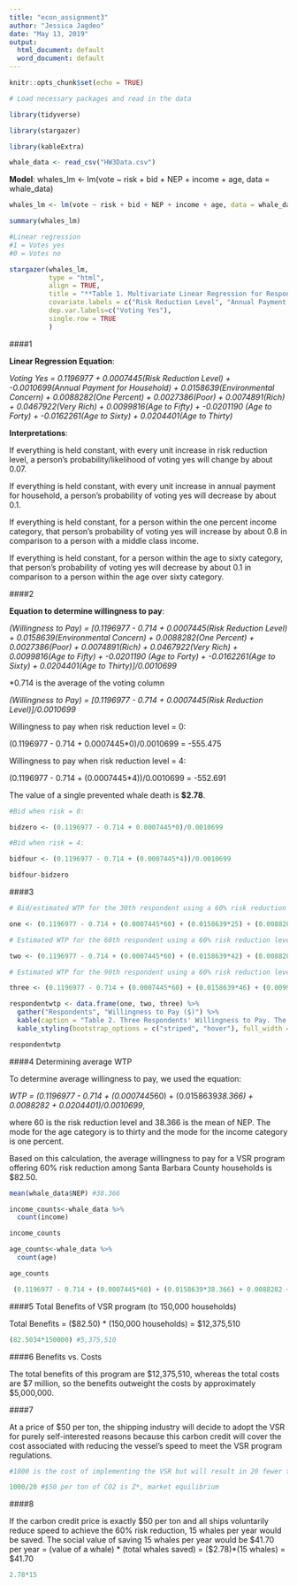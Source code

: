 ```yaml
---
title: "econ_assignment3"
author: "Jessica Jagdeo"
date: "May 13, 2019"
output:
  html_document: default
  word_document: default
---
```


```r
knitr::opts_chunk$set(echo = TRUE)
```

```r

# Load necessary packages and read in the data

library(tidyverse)

library(stargazer)

library(kableExtra)

whale_data <- read_csv("HW3Data.csv")

```


**Model**: whales_lm <- lm(vote ~ risk + bid + NEP + income + age, data = whale_data)
    
```r

whales_lm <- lm(vote ~ risk + bid + NEP + income + age, data = whale_data)

summary(whales_lm)

#Linear regression
#1 = Votes yes
#0 = Votes no


```

```r

stargazer(whales_lm,
          type = "html",
          align = TRUE,
          title = "**Table 1. Multivariate Linear Regression for Respondent Preferences for a Vessel Speed Reduction Program.** Results of the multivariate linear regression of Santa Barbara County residents preference to implement a vessel spped reduction program to reduce the risk of whale deaths in the channel based on risk reduction, annual payment for the household, measure of environmental concern, income, and age.",
          covariate.labels = c("Risk Reduction Level", "Annual Payment for Household", "Environmental Concern", "One Percent (income)", "Poor (income)", "Rich (income)", "Very Rich (income)", "Age to Fifty", "Age to Forty", "Age to Sixty", "Age to Thirty"),
          dep.var.labels=c("Voting Yes"),
          single.row = TRUE
          )
```

####1

**Linear Regression Equation**:

*Voting Yes = 0.1196977 + 0.0007445(Risk Reduction Level) + -0.0010699(Annual Payment for Household) + 0.0158639(Environmental Concern) + 0.0088282(One Percent) +  0.0027386(Poor) + 0.0074891(Rich) + 0.0467922(Very Rich) +  0.0099816(Age to Fifty) + -0.0201190 (Age to Forty) +  -0.0162261(Age to Sixty) + 0.0204401(Age to Thirty)*

**Interpretations**:

If everything is held constant, with every unit increase in risk reduction level, a person's probability/likelihood of voting yes will change by about 0.07. 

If everything is held constant, with every unit increase in annual payment for household, a person's probability of voting yes will decrease by about 0.1.

If everything is held constant, for a person within the one percent income category, that person's probability of voting yes will increase by about 0.8 in comparison to a person with a middle class income. 

If everything is held constant, for a person within the age to sixty category, that person's probability of voting yes will decrease by about 0.1 in comparison to a person within the age over sixty category. 

####2

**Equation to determine willingness to pay**:

*(Willingness to Pay) = [0.1196977 - 0.714 + 0.0007445(Risk Reduction Level) + 0.0158639(Environmental Concern) + 0.0088282(One Percent) +  0.0027386(Poor) + 0.0074891(Rich) + 0.0467922(Very Rich) +  0.0099816(Age to Fifty) + -0.0201190 (Age to Forty) +  -0.0162261(Age to Sixty) + 0.0204401(Age to Thirty)]/0.0010699*

*0.714 is the average of the voting column

*(Willingness to Pay) = [0.1196977 - 0.714 + 0.0007445(Risk Reduction Level)]/0.0010699* 

Willingness to pay when risk reduction level = 0:

(0.1196977 - 0.714 + 0.0007445*0)/0.0010699 = -555.475

Willingness to pay when risk reduction level = 4:

(0.1196977 - 0.714 + (0.0007445*4))/0.0010699 = -552.691

The value of a single prevented whale death is **$2.78**.

```r

#Bid when risk = 0:

bidzero <- (0.1196977 - 0.714 + 0.0007445*0)/0.0010699

#Bid when risk = 4:

bidfour <- (0.1196977 - 0.714 + (0.0007445*4))/0.0010699

bidfour-bidzero


```

####3

```r

# Bid/estimated WTP for the 30th respondent using a 60% risk reduction level (voted no) NEP=25, income=1percent, age=toforty:

one <- (0.1196977 - 0.714 + (0.0007445*60) + (0.0158639*25) + (0.0088282*1) - (0.0201190*1))/0.0010699 # -153

# Estimated WTP for the 60th respondent using a 60% risk reduction level (voted yes) NEP=42, income=1percent, age=tofifty:

two <- (0.1196977 - 0.714 + (0.0007445*60) + (0.0158639*42) + (0.0088282*1) + (0.0099816*1))/0.0010699 # 126

# Estimated WTP for the 90th respondent using a 60% risk reduction level (voted no) NEP=46, income=middle, age=tofifty:

three <- (0.1196977 - 0.714 + (0.0007445*60) + (0.0158639*46) + (0.0099816*1))/0.0010699 # 177


```

```r

respondentwtp <- data.frame(one, two, three) %>% 
  gather("Respondents", "Willingness to Pay ($)") %>% 
  kable(caption = "Table 2. Three Respondents' Willingness to Pay. The first respondent chosen (denoted one in the table) to determine willingness of pay had a NEP of 25 and belonged to the one percent and to forty income and age categories, respectively. The second respondent had a NEP of 42 and belonged to the one percent and to fifty income and age categories. Lastly, the third respondent had a NEP of 46 and belonged to the middle and to fifty income and age categories. ") %>% 
  kable_styling(bootstrap_options = c("striped", "hover"), full_width = FALSE)

respondentwtp

```


####4 Determining average WTP

To determine average willingness to pay, we used the equation:

*WTP =  (0.1196977 - 0.714 + (0.0007445*60) + (0.0158639*38.366) + 0.0088282 + 0.0204401)/0.0010699*,

where 60 is the risk reduction level and 38.366 is the mean of NEP. The mode for the age category is to thirty and the mode for the income category is one percent. 

Based on this calculation, the average willingness to pay for a VSR program offering 60% risk
reduction among Santa Barbara County households is $82.50.

```r

mean(whale_data$NEP) #38.366

income_counts<-whale_data %>% 
  count(income)

income_counts

age_counts<-whale_data %>% 
  count(age)

age_counts

 (0.1196977 - 0.714 + (0.0007445*60) + (0.0158639*38.366) + 0.0088282 + 0.0204401)/0.0010699 #82.5034


```

####5 Total Benefits of VSR program (to 150,000 households)

Total Benefits = ($82.50) * (150,000 households) = $12,375,510

```r

(82.5034*150000) #5,375,510

```
####6 Benefits vs. Costs

The total benefits of this program are $12,375,510, whereas the total costs are $7 million, so the benefits outweight the costs by approximately $5,000,000.


####7

At a price of $50 per ton, the shipping industry will decide to adopt the VSR for purely self-interested reasons because this carbon credit will cover the cost associated with reducing the vessel's speed to meet the VSR program regulations. 

```r

#1000 is the cost of implementing the VSR but will result in 20 fewer tons of CO2 emitted per transit

1000/20 #$50 per ton of CO2 is Z*, market equilibrium
```


####8

If the carbon credit price is exactly $50 per ton and all ships voluntarily reduce speed to
achieve the 60% risk reduction, 15 whales per year would be saved. The social value of saving 15 whales per year would be $41.70 per year 
= (value of a whale) * (total whales saved)
= ($2.78)*(15 whales)
= $41.70

```r

2.78*15


```

